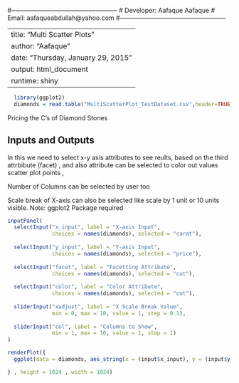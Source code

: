 #---------------------------------------------------
# Developer: Aafaque Aafaque
# Email: aafaqueabdullah@yahoo.com
#---------------------------------------------------

---
title: "Multi Scatter Plots"
author: "Aafaque"
date: "Thursday, January 29, 2015"
output: html_document
runtime: shiny
---
```r
  library(ggplot2)
  diamonds = read.table("MultiScatterPlot_TestDataset.csv",header=TRUE,sep=',')
```

Pricing the C's of Diamond Stones

## Inputs and Outputs

In this we need to select x-y axis attributes to see reults, based on the third attrbibute (facet) , and also attribute can be selected to color out values scatter plot points , 

Number of Columns can be selected by user too

Scale break of X-axis can also be selected like scale by 1 unit or 10 units visible.
Note: ggplot2 Package required

```r
inputPanel(
  selectInput("x_input", label = "X-axis Input",
              choices = names(diamonds), selected = "carat"),
  
  selectInput("y_input", label = "Y-axis Input",
              choices = names(diamonds), selected = "price"),
  
  selectInput("facet", label = "Facetting Attribute",
              choices = names(diamonds), selected = "cut"),
  
  selectInput("color", label = "Color Attribute",
              choices = names(diamonds), selected = "cut"),
  
  sliderInput("xadjust", label = "X Scale Break Value",
              min = 0, max = 10, value = 1, step = 0.1),
  
  sliderInput("col", label = "Columns to Show",
              min = 1, max = 10, value = 1, step = 1)
)

renderPlot({
  ggplot(data = diamonds, aes_string(x = (input$x_input), y = (input$y_input)  ,color = (input$color) )) + geom_point() + facet_wrap((input$facet),ncol = input$col) + scale_x_continuous(breaks = seq(from = 0, to = 10000, by = input$xadjust))

} , height = 1024 , width = 1024)
```